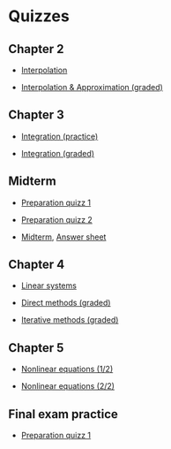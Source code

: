# Quizzes

## Chapter 2

- [Interpolation](quizzes/build/interpolation.pdf)

- [Interpolation & Approximation (graded)](quizzes/build/interpolation_graded.pdf)


## Chapter 3

- [Integration (practice)](quizzes/build/integration.pdf)

- [Integration (graded)](quizzes/build/integration_graded.pdf)


## Midterm

- [Preparation quizz 1](quizzes/build/midterm_1.pdf)

- [Preparation quizz 2](quizzes/build/midterm_2.pdf)

- [Midterm](quizzes/build/midterm.pdf), [Answer sheet](quizzes/midterm.ipynb)

## Chapter 4

- [Linear systems](quizzes/build/linear.pdf)

- [Direct methods (graded)](quizzes/build/linear_graded.pdf)

- [Iterative methods (graded)](quizzes/build/iterative_graded.pdf)

## Chapter 5

- [Nonlinear equations (1/2)](quizzes/build/nonlinear.pdf)

- [Nonlinear equations (2/2)](quizzes/build/nonlinear_2.pdf)

## Final exam practice

- [Preparation quizz 1](quizzes/build/exam_1.pdf)
